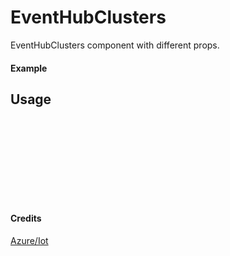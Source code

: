 
<Meta of={EventHubClusters} title="Azure/Iot/EventHubClusters" />

# EventHubClusters

EventHubClusters component with different props.

#### Example

<Canvas of={EventHubClusters.Primary} />

## Usage

```ts
import { EventHubClusters } from "yadl-ui";

const Example = () => {
  return (
      <EventHubClusters />
  );
};

export default Example;
```

#### Credits
[Azure/Iot](https://learn.microsoft.com/en-us/azure/architecture/icons/)
